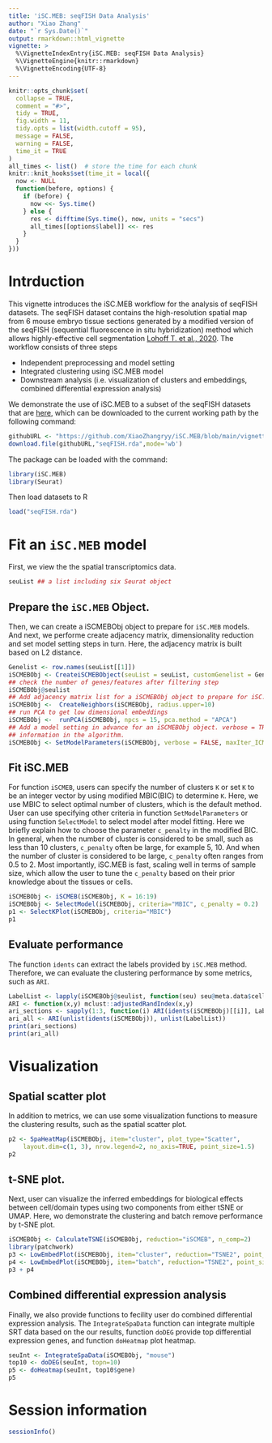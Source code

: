 ```yaml
---
title: 'iSC.MEB: seqFISH Data Analysis'
author: "Xiao Zhang"
date: "`r Sys.Date()`"
output: rmarkdown::html_vignette
vignette: >
  %\VignetteIndexEntry{iSC.MEB: seqFISH Data Analysis}
  %\VignetteEngine{knitr::rmarkdown}
  %\VignetteEncoding{UTF-8}
---
```


```r
knitr::opts_chunk$set(
  collapse = TRUE,
  comment = "#>",
  tidy = TRUE,
  fig.width = 11,
  tidy.opts = list(width.cutoff = 95),
  message = FALSE,
  warning = FALSE,
  time_it = TRUE
)
all_times <- list()  # store the time for each chunk
knitr::knit_hooks$set(time_it = local({
  now <- NULL
  function(before, options) {
    if (before) {
      now <<- Sys.time()
    } else {
      res <- difftime(Sys.time(), now, units = "secs")
      all_times[[options$label]] <<- res
    }
  }
}))
```
  
# Intrduction
This vignette introduces the iSC.MEB workflow for the analysis of seqFISH datasets. The seqFISH dataset contains the high-resolution spatial map from 6 mouse embryo tissue sections generated by a modified version of the seqFISH (sequential fluorescence in situ hybridization) method which allows highly-effective cell segmentation [Lohoff T. et al., 2020](https://www.biorxiv.org/content/10.1101/2020.11.20.391896v1). The workflow consists of three steps

* Independent preprocessing and model setting
* Integrated clustering using iSC.MEB model
* Downstream analysis (i.e. visualization of clusters and embeddings, combined differential expression analysis)

We demonstrate the use of iSC.MEB to a subset of the seqFISH datasets that are [here](https://github.com/XiaoZhangryy/iSC.MEB/tree/main/vignettes_data), which can be downloaded to the current working path by the following command:
```r
githubURL <- "https://github.com/XiaoZhangryy/iSC.MEB/blob/main/vignettes_data/seqFISH.rda?raw=true"
download.file(githubURL,"seqFISH.rda",mode='wb')
```

The package can be loaded with the command:
```r
library(iSC.MEB)
library(Seurat)
```

Then load datasets to R 
```r
load("seqFISH.rda")
```


# Fit an `iSC.MEB` model
First, we view the the spatial transcriptomics data.
```r
seuList ## a list including six Seurat object
```

## Prepare the `iSC.MEB` Object.
Then, we can create a iSCMEBObj object to prepare for `iSC.MEB` models. And next, we performe create adjacency matrix, dimensionality reduction and set model setting steps in turn. Here, the adjacency matrix is built based on L2 distance. 
```r
Genelist <- row.names(seuList[[1]])
iSCMEBObj <- CreateiSCMEBObject(seuList = seuList, customGenelist = Genelist, verbose = FALSE)
## check the number of genes/features after filtering step
iSCMEBObj@seulist
## Add adjacency matrix list for a iSCMEBObj object to prepare for iSC.MEB model fitting.
iSCMEBObj <-  CreateNeighbors(iSCMEBObj, radius.upper=10)
## run PCA to get low dimensional embeddings
iSCMEBObj <-  runPCA(iSCMEBObj, npcs = 15, pca.method = "APCA")
## Add a model setting in advance for an iSCMEBObj object. verbose = TRUE helps outputing the
## information in the algorithm.
iSCMEBObj <- SetModelParameters(iSCMEBObj, verbose = FALSE, maxIter_ICM = 4, maxIter = 20, coreNum=4)
```


## Fit iSC.MEB 
For function `iSCMEB`, users can specify the number of clusters `K` or set `K` to be an integer vector by using modified MBIC(BIC) to determine `K`. Here, we use MBIC to select optimal number of clusters, which is the default method. User can use specifying other criteria in function `SetModelParameters` or using function `SelectModel` to select model after model fitting. Here we briefly explain how to choose the parameter `c_penalty` in the modified BIC. In general, when the number of cluster is considered to be small, such as less than 10 clusters, `c_penalty` often be large, for example 5, 10. And when the number of cluster is considered to be large, `c_penalty` often ranges from 0.5 to 2. Most importantly, iSC.MEB is fast, scaling well in terms of sample size, which allow the user to tune the `c_penalty` based on their prior knowledge about the tissues or cells.
```r
iSCMEBObj <- iSCMEB(iSCMEBObj, K = 16:19)
iSCMEBObj <- SelectModel(iSCMEBObj, criteria="MBIC", c_penalty = 0.2)
p1 <- SelectKPlot(iSCMEBObj, criteria="MBIC")
p1
```

## Evaluate performance
The function `idents` can extract the labels provided by `iSC.MEB` method. Therefore, we can evaluate the clustering performance by some metrics, such as `ARI`. 
```r
LabelList <- lapply(iSCMEBObj@seulist, function(seu) seu@meta.data$celltype_mapped_refined)
ARI <- function(x,y) mclust::adjustedRandIndex(x,y)
ari_sections <- sapply(1:3, function(i) ARI(idents(iSCMEBObj)[[i]], LabelList[[i]]))
ari_all <- ARI(unlist(idents(iSCMEBObj)), unlist(LabelList))
print(ari_sections)
print(ari_all)
```

# Visualization
## Spatial scatter plot
In addition to metrics, we can use some visualization functions to measure the clustering results, such as the spatial scatter plot. 
```r
p2 <- SpaHeatMap(iSCMEBObj, item="cluster", plot_type="Scatter", 
    layout.dim=c(1, 3), nrow.legend=2, no_axis=TRUE, point_size=1.5)
p2
```

## t-SNE plot.
Next, user can visualize the inferred embeddings for biological effects between cell/domain types using two components from either tSNE or UMAP. Here, wo demonstrate the clustering and batch remove performance by t-SNE plot.
```r
iSCMEBObj <- CalculateTSNE(iSCMEBObj, reduction="iSCMEB", n_comp=2)
library(patchwork)
p3 <- LowEmbedPlot(iSCMEBObj, item="cluster", reduction="TSNE2", point_size=0.5)
p4 <- LowEmbedPlot(iSCMEBObj, item="batch", reduction="TSNE2", point_size=0.5)
p3 + p4
```

## Combined differential expression analysis
Finally, we also provide functions to fecility user do combined differential expression analysis. The `IntegrateSpaData` function can integrate multiple SRT data based on the our results, function `doDEG` provide top differential expression genes, and function `doHeatmap` plot heatmap. 
```r
seuInt <- IntegrateSpaData(iSCMEBObj, "mouse")
top10 <- doDEG(seuInt, topn=10)
p5 <- doHeatmap(seuInt, top10$gene)
p5
```

# Session information
```r
sessionInfo()
```